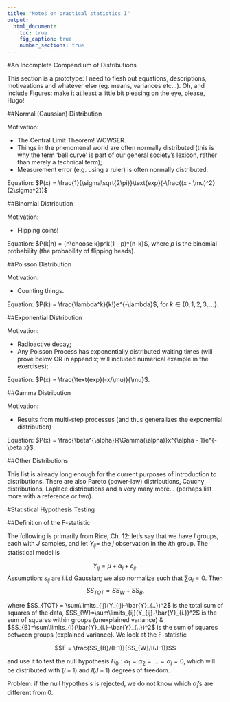 ```yaml
---
title: "Notes on practical statistics I"
output:
  html_document:
    toc: true
    fig_caption: true
    number_sections: true
---
```



#An Incomplete Compendium of Distributions

This section is a prototype: I need to flesh out equations, descriptions, motivaations and whatever else (eg. means, variances etc...). Oh, and include Figures: make it at least a little bit pleasing on the eye, please, Hugo!

##Normal (Gaussian) Distribution

Motivation:

- The Central Limit Theorem! WOWSER.
- Things in the phenomenal world are often normally distributed (this is why the term 'bell curve' is part of our general society's lexicon, rather than merely a technical term);
- Measurement error (e.g. using a ruler) is often normally distributed.

Equation: $P(x) = \frac{1}{\sigma\sqrt{2\pi}}\text{exp}(-\frac{(x - \mu)^2}{2\sigma^2})$

##Binomial Distribution

Motivation:

- Flipping coins!

Equation: $P(k|n) = {n\choose k}p^k(1 - p)^{n-k}$, where $p$ is the binomial probability (the probability of flipping heads).

##Poisson Distribution

Motivation:

- Counting things.

Equation: $P(k) = \frac{\lambda^k}{k!}e^{-\lambda}$, for $k \in \{0,1,2,3,\ldots\}$.

##Exponential Distribution

Motivation:

- Radioactive decay;
- Any Poisson Process has exponentially distributed waiting times (will prove below OR in appendix; will included numerical example in the exercises);

Equation: $P(x) = \frac{\text{exp}(-x/\mu)}{\mu}$.

##Gamma Distribution

Motivation:

- Results from multi-step processes (and thus generalizes the exponential distribution)

Equation: $P(x) = \frac{\beta^{\alpha}}{\Gamma(\alpha)}x^{\alpha - 1}e^{-\beta x}$.

##Other Distributions

This list is already long enough for the current purposes of introduction to distributions. There are also Pareto (power-law) distributions, Cauchy distributions, Laplace distributions and a very many more... (perhaps list more with a reference or two).

#Statistical Hypothesis Testing
  
##Definition of the F-statistic

The following is primarily from Rice, Ch. 12: let's say that we have $I$ groups, each with $J$ samples, and let $Y_{ij}=$ the $j$ observation in the $i$th group. The statistical model is

$$Y_{ij} = \mu + \alpha_{i} + \varepsilon_{ij}.$$
Assumption: $\varepsilon_{ij}$ are i.i.d Gaussian; we also normalize such that $\sum\alpha_i = 0$.
Then
$$SS_{TOT} = SS_{W} + SS_{B},$$

where $SS_{TOT} = \sum\limits_{ij}(Y_{ij}-\bar{Y}_{..})^2$ is the total sum of squares of the data, $SS_{W}=\sum\limits_{ij}(Y_{ij}-\bar{Y}_{i.})^2$ is the sum of squares within groups (unexplained variance) & $SS_{B}=\sum\limits_{i}(\bar{Y}_{i.}-\bar{Y}_{..})^2$ is the sum of squares between groups (explained variance). We look at the F-statistic

$$F = \frac{SS_{B}/(I-1)}{SS_{W}/I(J-1)}$$

and use it to test the null hypothesis $H_0: \alpha_1 = \alpha_2 = \ldots = \alpha_I = 0,$ which will be distributed with $(I-1)$ and $I(J-1)$ degrees of freedom.

Problem: if the null hypothesis is rejected, we do not know which $\alpha_i$'s are different from 0.
